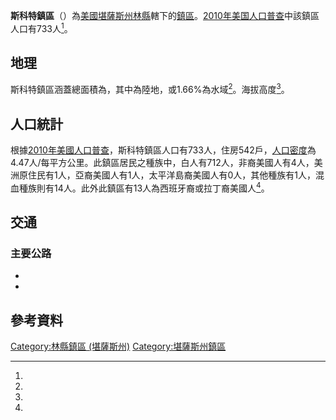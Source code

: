 {{noteTA
|G1=USState
}}
{{Infobox settlement
|official_name = 斯科特鎮區
|native_name = Scott Township
|settlement_type = 鎮區
|pushpin_map=USA Kansas
|coordinates_display = inline,title
|coordinates_region = US-KS
|subdivision_type = [[世界政區索引|國家]]
|subdivision_name = [[美国|美国]]
|subdivision_type1 = [[美國行政區劃|州]]
|subdivision_name1 = [[堪薩斯州|堪薩斯州]]
|subdivision_type2 = [[堪薩斯州行政區劃|縣]]
|subdivision_name2 = [[林縣_(堪薩斯州)|林縣]]
|area_total_km2 = 163.84
|area_land_km2 = 161.12
|area_water_km2 = 2.71
|area_total_sq_mi =
|area_land_sq_mi =
|area_water_sq_mi =
|area_water_percent = 1.66
|population_as_of = [[2010年美国人口普查|2010]]
|population_footnotes = <ref name="Census 2010">{{cite web| url=http://factfinder2.census.gov| title=Race, Hispanic or Latino, Age, and Housing Occupancy: 2010 Census Redistricting Data, Scott Township, Linn County, Kansas| publisher=U.S. Census Bureau, American FactFinder 2| accessdate=2017-03-18| archive-date=2013-09-11| archive-url=https://web.archive.org/web/20130911234518/http://factfinder2.census.gov/| dead-url=no}}</ref>
|population_total = 733
|population_density_km2 = auto
|elevation_footnotes = <ref name="gnis"/>
|elevation_m = 279
|elevation_ft = 
|latd = 38
|latm = 19
|lats = 26
|latNS = N
|longd = 94
|longm = 50
|longs = 55
|longEW = W
|postal_code_type =
|postal_code = 
|blank_name = [[聯邦資料處理標準|FIPS代碼]]
|blank_info = 20-63550
|blank1_name = [[地名信息系统|GNIS編號]] 
|blank1_info = 477637<ref name="gnis">{{cite web |url= {{Gnis3|477637}} |title= Scott Township, Linn County, Kansas|work= [[Geographic_Names_Information_System|Geographic Names Information System]]|publisher= [[United_States_Geological_Survey|United States Geological Survey]] |accessdate= 2017-03-18 }}</ref>
|website = 
|footnotes = 
}}

'''斯科特鎮區'''（{{lang-en|'''Scott Township'''}}）為[[美國|美國]][[堪薩斯州|堪薩斯州]][[林縣_(堪薩斯州)|林縣]]轄下的[[行政鎮區|鎮區]]。[[2010年美国人口普查|2010年美国人口普查]]中該鎮區人口有733人<ref name="Census 2010"/>。

==地理==
斯科特鎮區涵蓋總面積為{{convert|163.84|km2|sqmi}}，其中{{convert|161.12|km2|sqmi}}為陸地，{{convert|2.71|km2|sqmi}}或1.66%為水域<ref name="Census 2010"/>。海拔高度{{convert|279|m|ft}}<ref name="gnis"/>。

==人口統計==
根據[[2010年美國人口普查|2010年美國人口普查]]，斯科特鎮區人口有733人，住房542戶，[[人口密度|人口密度]]為4.47人/每平方公里。此鎮區居民之種族中，白人有712人，非裔美國人有4人，美洲原住民有1人，亞裔美國人有1人，太平洋島裔美國人有0人，其他種族有1人，混血種族則有14人。此外此鎮區有13人為西班牙裔或拉丁裔美國人<ref name="Census 2010"/>。

==交通==
===主要公路===
*{{Jct|state=KS|KS|7}}
*{{Jct|state=KS|KS|152}}

==參考資料==
{{reflist}}

{{林縣 (堪薩斯州)}}

{{DEFAULTSORT: Scott}}
[[Category:林縣鎮區_(堪薩斯州)|Category:林縣鎮區 (堪薩斯州)]]
[[Category:堪薩斯州鎮區|Category:堪薩斯州鎮區]]

{{LinnCountyKS-geo-stub}}